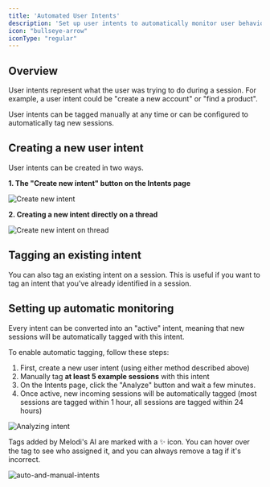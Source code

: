 ```yaml
---
title: 'Automated User Intents'
description: 'Set up user intents to automatically monitor user behavior.'
icon: "bullseye-arrow"
iconType: "regular"
---
```


## Overview

User intents represent what the user was trying to do during a session. For example, a user intent could be "create a new account" or "find a product".

User intents can be tagged manually at any time or can be configured to automatically tag new sessions.

## Creating a new user intent

User intents can be created in two ways.

**1. The "Create new intent" button on the Intents page**

![Create new intent](/images/create-intent.png)

**2. Creating a new intent directly on a thread**

![Create new intent on thread](/images/create-intent-on-thread.png)

## Tagging an existing intent

You can also tag an existing intent on a session. This is useful if you want to tag an intent that you've already identified in a session.

## Setting up automatic monitoring

Every intent can be converted into an "active" intent, meaning that new sessions will be automatically tagged with this intent.

To enable automatic tagging, follow these steps:

1. First, create a new user intent (using either method described above)
2. Manually tag **at least 5 example sessions** with this intent
3. On the Intents page, click the "Analyze" button and wait a few minutes.
4. Once active, new incoming sessions will be automatically tagged (most sessions are tagged within 1 hour, all sessions are tagged within 24 hours)

![Analyzing intent](/images/intent-active.png)

Tags added by Melodi's AI are marked with a ✨ icon. You can hover over the tag to see who assigned it, and you can always remove a tag if it's incorrect.

![auto-and-manual-intents](/images/auto-and-manual-intents.png)
